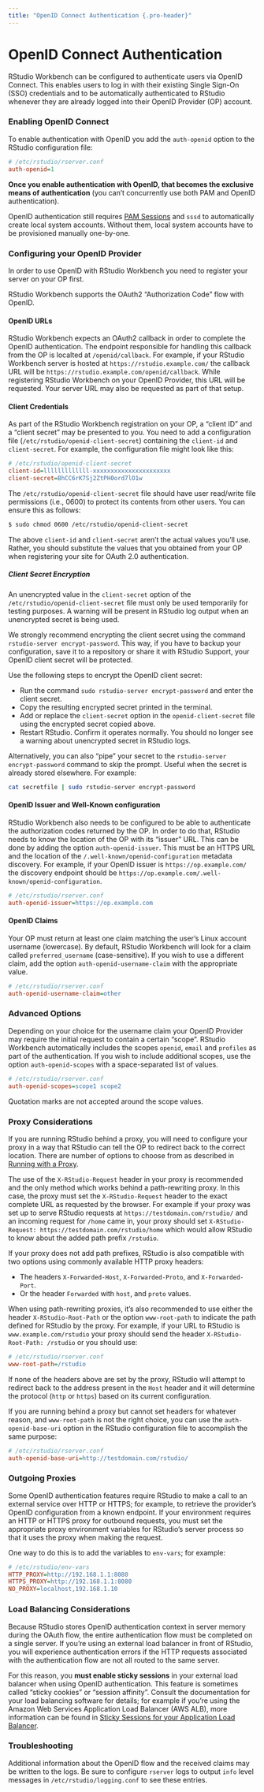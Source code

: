 ```yaml
---
title: "OpenID Connect Authentication {.pro-header}"
---
```


# OpenID Connect Authentication {.pro-header}

RStudio Workbench can be configured to authenticate users via OpenID Connect. This enables users to log in with their existing Single Sign-On (SSO) credentials and to be automatically authenticated to RStudio whenever they are already logged into their OpenID Provider (OP) account.

### Enabling OpenID Connect

To enable authentication with OpenID you add the `auth-openid` option to the RStudio configuration file:



```ini
# /etc/rstudio/rserver.conf
auth-openid=1
```

::: {.callout-important} 
**Once you enable authentication with OpenID, that becomes the exclusive means of authentication** (you can't concurrently use both PAM and OpenID authentication).
:::

::: {.callout-important}
OpenID authentication still requires [PAM Sessions](../r_sessions/pam_sessions.qmd) and `sssd` to automatically create local system accounts. Without them, local system accounts have to be provisioned manually one-by-one.
:::

### Configuring your OpenID Provider

In order to use OpenID with RStudio Workbench you need to register your server on your OP first.

::: {.callout-note}
RStudio Workbench supports the OAuth2 "Authorization Code" flow with OpenID.
:::


#### OpenID URLs

RStudio Workbench expects an OAuth2 callback in order to complete the OpenID authentication. The endpoint responsible for handling this callback from the OP is localted at `/openid/callback`. For example, if your RStudio Workbench server is hosted at `https://rstudio.example.com/` the callback URL will be `https://rstudio.example.com/openid/callback`. While registering RStudio Workbench on your OpenID Provider, this URL will be requested. Your server URL may also be requested as part of that setup.

#### Client Credentials

As part of the RStudio Workbench registration on your OP, a "client ID" and a "client secret" may be presented to you. You need to add a configuration file (`/etc/rstudio/openid-client-secret`) containing the `client-id` and `client-secret`. For example, the configuration file might look like this:



```ini
# /etc/rstudio/openid-client-secret
client-id=lllllllllllll-xxxxxxxxxxxxxxxxxxxxxx
client-secret=BhCC6rK7Sj2ZtPH0ord7lO1w
```

The `/etc/rstudio/openid-client-secret` file should have user read/write file permissions (i.e., 0600) to protect its contents from other users. You can ensure this as follows:

```bash
$ sudo chmod 0600 /etc/rstudio/openid-client-secret
```

::: {.callout-important}
The above `client-id` and `client-secret` aren't the actual values you'll use. Rather, you should substitute the values that you obtained from your OP when registering your site for OAuth 2.0 authentication.
:::


##### Client Secret Encryption

An unencrypted value in the `client-secret` option of the `/etc/rstudio/openid-client-secret` file must only be used temporarily for testing purposes. A warning will be present in RStudio log output when an unencrypted secret is being used.

We strongly recommend encrypting the client secret using the command `rstudio-server encrypt-password`. This way, if you have to backup your configuration, save it to a repository or share it with RStudio Support, your OpenID client secret will be protected.

Use the following steps to encrypt the OpenID client secret:

- Run the command `sudo rstudio-server encrypt-password` and enter the client secret.
- Copy the resulting encrypted secret printed in the terminal.
- Add or replace the `client-secret` option in the `openid-client-secret` file using the encrypted secret copied above.
- Restart RStudio. Confirm it operates normally. You should no longer see a warning about unencrypted secret in RStudio logs.

::: {.callout-note}
Alternatively, you can also "pipe" your secret to the `rstudio-server encrypt-password` command to skip the prompt. Useful when the secret is already stored elsewhere. For example:

```bash
cat secretfile | sudo rstudio-server encrypt-password
```
:::


#### OpenID Issuer and Well-Known configuration

RStudio Workbench also needs to be configured to be able to authenticate the authorization codes returned by the OP. In order to do that, RStudio needs to know the location of the OP with its "issuer" URL. This can be done by adding the option `auth-openid-issuer`. This must be an HTTPS URL and the location of the `/.well-known/openid-configuration` metadata discovery. For example, if your OpenID issuer is `https://op.example.com/` the discovery endpoint should be `https://op.example.com/.well-known/openid-configuration`.

```ini
# /etc/rstudio/rserver.conf
auth-openid-issuer=https://op.example.com
```

#### OpenID Claims

Your OP must return at least one claim matching the user's Linux account username (lowercase). By default, RStudio Workbench will look for a claim called `preferred_username` (case-sensitive). If you wish to use a different claim, add the option `auth-openid-username-claim` with the appropriate value.



```ini
# /etc/rstudio/rserver.conf
auth-openid-username-claim=other
```

### Advanced Options

Depending on your choice for the username claim your OpenID Provider may require the initial request to contain a certain "scope". RStudio Workbench automatically includes the scopes `openid`, `email` and `profiles` as part of the authentication. If you wish to include additional scopes, use the option `auth-openid-scopes` with a space-separated list of values.



```ini
# /etc/rstudio/rserver.conf
auth-openid-scopes=scope1 scope2
```

::: {.callout-important}
Quotation marks are not accepted around the scope values.
:::

### Proxy Considerations

If you are running RStudio behind a proxy, you will need to configure your proxy in a way that RStudio can tell the OP to redirect back to the correct location. There are number of options to choose from as described in [Running with a Proxy](../access_and_security/running_with_a_proxy.html).

The use of the `X-RStudio-Request` header in your proxy is recommended and the only method which works behind a path-rewriting proxy. In this case, the proxy must set the `X-RStudio-Request` header to the exact complete URL as requested by the browser. For example if your proxy was set up to serve RStudio requests at `https://testdomain.com/rstudio/` and an incoming request for `/home` came in, your proxy should set `X-RStudio-Request: https://testdomain.com/rstudio/home` which would allow RStudio to know about the added path prefix `/rstudio`.

If your proxy does not add path prefixes, RStudio is also compatible with two options using commonly available HTTP proxy headers:

- The headers `X-Forwarded-Host`, `X-Forwarded-Proto`, and `X-Forwarded-Port`.
- Or the header `Forwarded` with `host`, and `proto` values.

When using path-rewriting proxies, it's also recommended to use either the header `X-RStudio-Root-Path` or the option `www-root-path` to indicate the path defined for RStudio by the proxy. For example, if your URL to RStudio is `www.example.com/rstudio` your proxy should send the header `X-RStudio-Root-Path: /rstudio` or you should use:



```ini
# /etc/rstudio/rserver.conf
www-root-path=/rstudio
```

If none of the headers above are set by the proxy, RStudio will attempt to redirect back to the address present in the `Host` header and it will determine the protocol (`http` or `https`) based on its current configuration.

If you are running behind a proxy but cannot set headers for whatever reason, and `www-root-path` is not the right choice, you can use the `auth-openid-base-uri` option in the RStudio configuration file to accomplish the same purpose:



```ini
# /etc/rstudio/rserver.conf
auth-openid-base-uri=http://testdomain.com/rstudio/
```

### Outgoing Proxies

Some OpenID authentication features require RStudio to make a call to an external service over HTTP or HTTPS; for example, to retrieve the provider's OpenID configuration from a known endpoint. If your environment requires an HTTP or HTTPS proxy for outbound requests, you must set the appropriate proxy environment variables for RStudio's server process so that it uses the proxy when making the request. 

One way to do this is to add the variables to `env-vars`; for example:



```ini
# /etc/rstudio/env-vars
HTTP_PROXY=http://192.168.1.1:8080
HTTPS_PROXY=http://192.168.1.1:8080
NO_PROXY=localhost,192.168.1.10
```

### Load Balancing Considerations

Because RStudio stores OpenID authentication context in server memory during the OAuth flow, the entire authentication flow must be completed on a single server. If you're using an external load balancer in front of RStudio, you will experience authentication errors if the HTTP requests associated with the authentication flow are not all routed to the same server.

For this reason, you **must enable sticky sessions** in your external load balancer when using OpenID authentication. This feature is sometimes called "sticky cookies" or "session affinity". Consult the documentation for your load balancing software for details; for example if you're using the Amazon Web Services Application Load Balancer (AWS ALB), more information can be found in [Sticky Sessions for your Application Load Balancer](https://docs.aws.amazon.com/elasticloadbalancing/latest/application/sticky-sessions.html).

### Troubleshooting

Additional information about the OpenID flow and the received claims may be written to the logs.
Be sure to configure `rserver` logs to output `info` level messages in `/etc/rstudio/logging.conf` to see these entries.